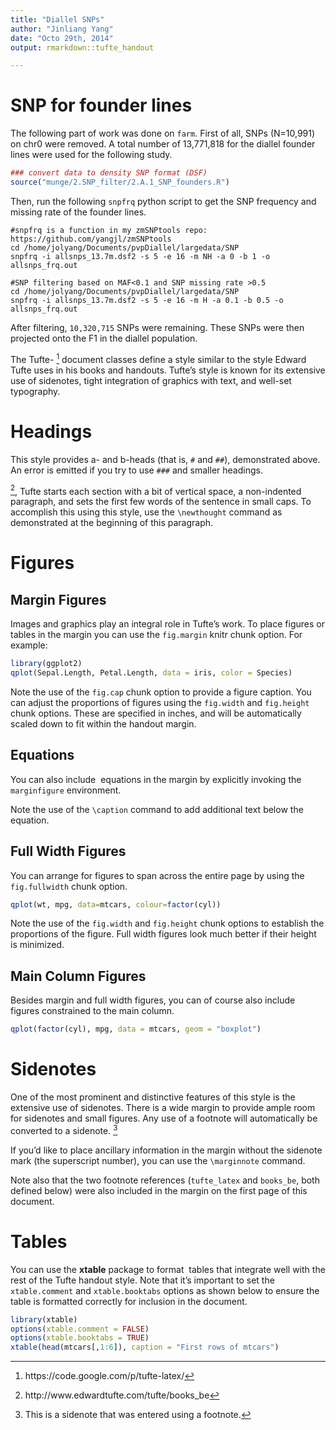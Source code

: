 ```yaml
---
title: "Diallel SNPs"
author: "Jinliang Yang"
date: "Octo 29th, 2014"
output: rmarkdown::tufte_handout

---
```


# SNP for founder lines

The following part of work was done on `farm`.
First of all, SNPs (N=10,991) on chr0 were removed. A total number of 13,771,818 for the diallel founder lines were used for the following study.


```r
### convert data to density SNP format (DSF)
source("munge/2.SNP_filter/2.A.1_SNP_founders.R")
```
Then, run the following `snpfrq` python script to get the SNP frequency and missing rate of the founder lines.
```
#snpfrq is a function in my zmSNPtools repo: https://github.com/yangjl/zmSNPtools
cd /home/jolyang/Documents/pvpDiallel/largedata/SNP
snpfrq -i allsnps_13.7m.dsf2 -s 5 -e 16 -m NH -a 0 -b 1 -o allsnps_frq.out
```

\graphicspath{{../graphs/}}
\begin{figure}
\includegraphics{mafmissing.pdf}
\caption{Minor allele frequency and missing rate of the about 14 million SNP on founder lines}
\label{fig:mfig1}
\end{figure}

```
#SNP filtering based on MAF<0.1 and SNP missing rate >0.5
cd /home/jolyang/Documents/pvpDiallel/largedata/SNP
snpfrq -i allsnps_13.7m.dsf2 -s 5 -e 16 -m H -a 0.1 -b 0.5 -o allsnps_frq.out
```

After filtering, `10,320,715` SNPs were remaining. These SNPs were then projected onto the F1 in the diallel population.

















The Tufte-\LaTeX\ [^tufte_latex] document classes define a style similar to the style Edward Tufte uses in his books and handouts. Tufte’s style is known for its extensive use of sidenotes, tight integration of graphics with text, and well-set typography. 

# Headings

This style provides a- and b-heads (that is, `#` and `##`), demonstrated above.
An error is emitted if you try to use `###` and smaller headings.

\newthought{In his later books}[^books_be], Tufte starts each section with a bit of vertical space, a non-indented paragraph, and sets the first few words of the sentence in small caps. To accomplish this using this style, use the `\newthought` command as demonstrated at the beginning of this paragraph.

# Figures

## Margin Figures

Images and graphics play an integral role in Tufte's work. To place figures or tables in the margin you can use the `fig.margin` knitr chunk option. For example:

```r
library(ggplot2)
qplot(Sepal.Length, Petal.Length, data = iris, color = Species)
```

Note the use of the `fig.cap` chunk option to provide a figure caption. You can adjust the proportions of figures using the `fig.width` and `fig.height` chunk options. These are specified in inches, and will be automatically scaled down to fit within the handout margin.

## Equations

You can also include \LaTeX\ equations in the margin by explicitly invoking the `marginfigure` environment.

\begin{marginfigure}
$$\frac{d}{dx}\left( \int_{0}^{x} f(u)\,du\right)=f(x).$$
\caption{An equation}
\end{marginfigure}

Note the use of the `\caption` command to add additional text below the equation.

## Full Width Figures

You can arrange for figures to span across the entire page by using the `fig.fullwidth` chunk option. 

```r
qplot(wt, mpg, data=mtcars, colour=factor(cyl))
```

Note the use of the `fig.width` and `fig.height` chunk options to establish the proportions of the figure. Full width figures look much better if their height is minimized.

## Main Column Figures

Besides margin and full width figures, you can of course also include figures constrained to the main column.

```r
qplot(factor(cyl), mpg, data = mtcars, geom = "boxplot")
```

# Sidenotes

One of the most prominent and distinctive features of this style is the extensive use of sidenotes. There is a wide margin to provide ample room for sidenotes and small figures. Any use of a footnote will automatically be converted to a sidenote. ^[This is a sidenote that was entered using a footnote.] 

If you'd like to place ancillary information in the margin without the sidenote mark (the superscript number), you can use the `\marginnote` command. \marginnote{This is a margin note.  Notice that there isn't a number preceding the note.}

Note also that the two footnote references (`tufte_latex` and `books_be`, both defined below) were also included in the margin on the first page of this document.

# Tables

You can use the **xtable** package to format \LaTeX\ tables that integrate well with the rest of the Tufte handout style. Note that it's important to set the `xtable.comment` and `xtable.booktabs` options as shown below to ensure the table is formatted correctly for inclusion in the document.

```r
library(xtable)
options(xtable.comment = FALSE)
options(xtable.booktabs = TRUE)
xtable(head(mtcars[,1:6]), caption = "First rows of mtcars")
```


[^tufte_latex]: https://code.google.com/p/tufte-latex/
[^books_be]: http://www.edwardtufte.com/tufte/books_be










